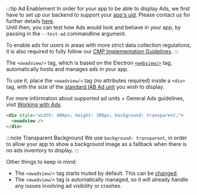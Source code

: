 :::tip Ad Enablement
In order for your app to be able to display Ads, we first have to set up our backend to support your [app's uid](#unique-app-id).
Please contact us for further details [here](/support/contact-us).  
Until then, you can test how Ads would look and behave in your app, by passing in the `--test-ad` commandline argument.

To enable ads for users in areas with more strict data collection regulations, it is also required to fully follow our [CMP Implementation Guidelines](/tools/ow-electron/consent-management-platform).
:::

The `<owadview/>` tag, which is based on the Electron [`<webview/>`](https://www.electronjs.org/docs/latest/api/webview-tag) tag, automatically hosts and manages ads in your app.

To use it, place the `<owadview/>` tag (no attributes required) inside a `<div>` tag, with the size of the [standard IAB Ad unit](/start/monetize-your-app/advertising/working-with-ads#list-of-ad-sizes) you wish to display.

For more information about supported ad units + General Ads guidelines, visit [Working with Ads](/start/monetize-your-app/advertising/working-with-ads).

```html
<div style="width: 400px; height: 300px; background: transparent;">
  <owadview />
</div>
```

:::note Transparent Background
We use `background: transparent`, in order to allow your app to show a background image as a fallback when there is no ads inventory to display.
:::

Other things to keep in mind:
- The `<owadview/>` tag starts muted by default. This can be [changed](https://www.electronjs.org/docs/latest/api/webview-tag#webviewsetaudiomutedmuted).
- The `<owadview/>` tag is automatically managed, so it will already handle any issues involving ad visibility or crashes.